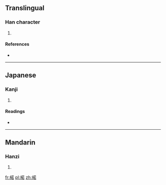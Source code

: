 ==Translingual==

===Han character===
{{Han char|rn=75|rad=木|as=09|sn=13|four=4496<sub>4</sub>|canj=木廿大口 (DTKR)}}

# {{defn|Han|sort=木09}}

====References====
* {{Han ref|kx=0538.290|dkj=15111|dj=0926.100|hdz=21243.050|uh=6949|ud=26953|bh=DDD8|bd=56792}}

----

==Japanese==

===Kanji===
{{ja-kanji|grade=|rs=木09}}

# {{defn|lang=ja|sort=木09}}

====Readings====
* {{ja-readings|on=[[じゃく]] (jaku), [[にゃく]] (nyaku)|kun=[[ざくろ]] (zakuro)}}

----

==Mandarin==

===Hanzi===
{{cmn-hanzi|pin=[[ruò]] ([[ruo4]])|wg=jo<sup>4</sup>}}

# {{defn|lang=cmn|sort=木09}}

[[fr:楉]]
[[pl:楉]]
[[zh:楉]]